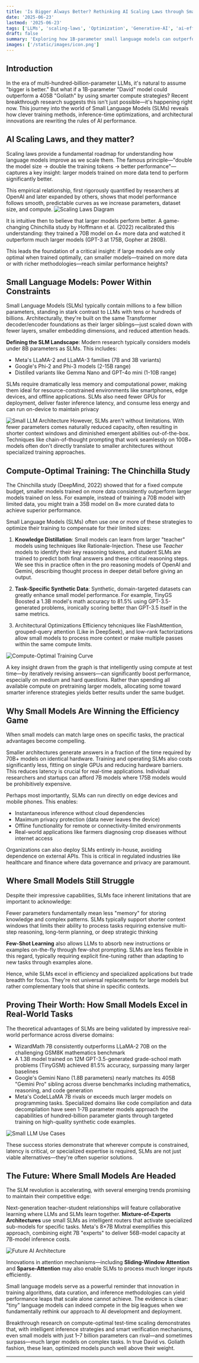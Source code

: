 ```yaml
---
title: 'Is Bigger Always Better? Rethinking AI Scaling Laws through Small Language Models'
date: '2025-06-23'
lastmod: '2025-06-23'
tags: ['LLMs', 'scaling-laws', 'Optimization', 'Generative-AI', 'ai-efficiency']
draft: false
summary: 'Exploring how 1B-parameter small language models can outperform 405B giants through clever compute allocation, test-time scaling, and innovative training strategies. Is bigger really always better in the AI world?'
images: ['/static/images/icon.png']
---
```


## Introduction

In the era of multi-hundred-billion-parameter LLMs, it's natural to assume "bigger is better." But what if a 1B-parameter "David" model could outperform a 405B "Goliath" by using smarter compute strategies? Recent breakthrough research suggests this isn't just possible—it's happening right now. This journey into the world of Small Language Models (SLMs) reveals how clever training methods, inference-time optimizations, and architectural innovations are rewriting the rules of AI performance.

<TOCInline toc={props.toc} exclude="Introduction" />

## AI Scaling Laws, and they matter?

Scaling laws provide a fundamental roadmap for understanding how language models improve as we scale them. The famous principle—"double the model size → double the training tokens → better performance"—captures a key insight: larger models trained on more data tend to perform significantly better.

This empirical relationship, first rigorously quantified by researchers at OpenAI and later expanded by others, shows that model performance follows smooth, predictable curves as we increase parameters, dataset size, and compute.
![Scaling Laws Diagram](/static/images/blog3/scaling-laws-transformer.png)

It is intuitive then to believe that larger models perform better. A game-changing Chinchilla study by Hoffmann et al. (2022) recalibrated this understanding: they trained a 70B model on 4× more data and watched it outperform much larger models (GPT-3 at 175B, Gopher at 280B).

This leads the foundation of a critical insight: if large models are only optimal when trained optimally, can smaller models—trained on more data or with richer methodologies—reach similar performance heights?

## Small Language Models: Power Within Constraints

Small Language Models (SLMs) typically contain millions to a few billion parameters, standing in stark contrast to LLMs with tens or hundreds of billions. Architecturally, they're built on the same Transformer decoder/encoder foundations as their larger siblings—just scaled down with fewer layers, smaller embedding dimensions, and reduced attention heads.

**Defining the SLM Landscape**: Modern research typically considers models under 8B parameters as SLMs. This includes:

- Meta's LLaMA-2 and LLaMA-3 families (7B and 3B variants)
- Google's Phi-2 and Phi-3 models (2-15B range)
- Distilled variants like Gemma Nano and GPT-4o mini (1-10B range)

SLMs require dramatically less memory and computational power, making them ideal for resource-constrained environments like smartphones, edge devices, and offline applications. SLMs also need fewer GPUs for deployment, deliver faster inference latency, and consume less energy and can run on-device to maintain privacy

![Small LLM Architecture](/static/images/blog3/slm-architecture-comparison.png)
However, SLMs aren't without limitations. With fewer parameters comes naturally reduced capacity, often resulting in shorter context windows and diminished emergent abilities out-of-the-box. Techniques like chain-of-thought prompting that work seamlessly on 100B+ models often don't directly translate to smaller architectures without specialized training approaches.

## Compute-Optimal Training: The Chinchilla Study

The Chinchilla study (DeepMind, 2022) showed that for a fixed compute budget, smaller models trained on more data consistently outperform larger models trained on less. For example, instead of training a 70B model with limited data, you might train a 35B model on 8× more curated data to achieve superior performance.

Small Language Models (SLMs) often use one or more of these strategies to optimize their training to compensate for their limited sizes:

1. **Knowledge Distillation**:
   Small models can learn from larger "teacher" models using techniques like Rationale-Injection. These use _Teacher_ models to identify their key reasoning tokens, and student SLMs are trained to predict both final answers and these critical reasoning steps. We see this in practice often in the pro reasoning models of OpenAI and Gemini, describing thought process in deeper detail before giving an output.

2. **Task-Specific Synthetic Data**:
   Synthetic, domain-targeted datasets can greatly enhance small model performance. For example, TinyGS Boosted a 1.3B model's math accuracy to 81.5% using GPT-3.5-generated problems, ironically scoring better than GPT-3.5 itself in the same metrics.

3. Architectural Optimizations
   Efficiency tehcniques like FlashAttention, grouped-query attention (Like in DeepSeek), and low-rank factorizations allow small models to process more context or make multiple passes within the same compute limits.

![Compute-Optimal Training Curve](/static/images/blog3/compute-optimal-training.png)

A key insight drawn from the graph is that intelligently using compute at test time—by iteratively revising answers—can significantly boost performance, especially on medium and hard questions. Rather than spending all available compute on pretraining larger models, allocating some toward smarter inference strategies yields better results under the same budget.

## Why Small Models Are Winning the Efficiency Game

When small models can match large ones on specific tasks, the practical advantages become compelling.

Smaller architectures generate answers in a fraction of the time required by 70B+ models on identical hardware. Training and operating SLMs also costs significantly less, fitting on single GPUs and reducing hardware barriers. This reduces latency is crucial for real-time applications. Individual researchers and startups can afford 7B models where 175B models would be prohibitively expensive.

Perhaps most importantly, SLMs can run directly on edge devices and mobile phones. This enables:

- Instantaneous inference without cloud dependencies
- Maximum privacy protection (data never leaves the device)
- Offline functionality for remote or connectivity-limited environments
- Real-world applications like farmers diagnosing crop diseases without internet access

Organizations can also deploy SLMs entirely in-house, avoiding dependence on external APIs. This is critical in regulated industries like healthcare and finance where data governance and privacy are paramount.

## Where Small Models Still Struggle

Despite their impressive capabilities, SLMs face inherent limitations that are important to acknowledge:

Fewer parameters fundamentally mean less "memory" for storing knowledge and complex patterns. SLMs typically support shorter context windows that limits their ability to process tasks requiring extensive multi-step reasoning, long-term planning, or deep strategic thinking

**Few-Shot Learning** also allows LLMs to absorb new instructions or examples on-the-fly through few-shot prompting. SLMs are less flexible in this regard, typically requiring explicit fine-tuning rather than adapting to new tasks through examples alone.

Hence, while SLMs excel in efficiency and specialized applications but trade breadth for focus. They're not universal replacements for large models but rather complementary tools that shine in specific contexts.

## Proving Their Worth: How Small Models Excel in Real-World Tasks

The theoretical advantages of SLMs are being validated by impressive real-world performance across diverse domains:

- WizardMath 7B consistently outperforms LLaMA-2 70B on the challenging GSM8K mathematics benchmark
- A 1.3B model trained on 12M GPT-3.5-generated grade-school math problems (TinyGSM) achieved 81.5% accuracy, surpassing many larger baselines
- Google's Gemini Nano (1.8B parameters) nearly matches its 405B "Gemini Pro" sibling across diverse benchmarks including mathematics, reasoning, and code generation
- Meta's CodeLLaMA 7B rivals or exceeds much larger models on programming tasks. Specialized domains like code compilation and data decompilation have seen 1-7B parameter models approach the capabilities of hundred-billion parameter giants through targeted training on high-quality synthetic code examples.

![Small LLM Use Cases](/static/images/blog3/slms-vs-llms.png)

These success stories demonstrate that wherever compute is constrained, latency is critical, or specialized expertise is required, SLMs are not just viable alternatives—they're often superior solutions.

## The Future: Where Small Models Are Headed

The SLM revolution is accelerating, with several emerging trends promising to maintain their competitive edge:

Next-generation teacher-student relationships will feature collaborative learning where LLMs and SLMs learn together. **Mixture-of-Experts Architectures** use small SLMs as intelligent routers that activate specialized sub-models for specific tasks. Meta's 8×7B Mixtral exemplifies this approach, combining eight 7B "experts" to deliver 56B-model capacity at 7B-model inference costs.

![Future AI Architecture](/static/images/blog3/moe.png)

Innovations in attention mechanisms—including **Sliding-Window Attention** and **Sparse-Attention** may also enable SLMs to process much longer inputs efficiently.

Small language models serve as a powerful reminder that innovation in training algorithms, data curation, and inference methodologies can yield performance leaps that scale alone cannot achieve. The evidence is clear: "tiny" language models can indeed compete in the big leagues when we fundamentally rethink our approach to AI development and deployment.

Breakthrough research on compute-optimal test-time scaling demonstrates that, with intelligent inference strategies and smart verification mechanisms, even small models with just 1–7 billion parameters can rival—and sometimes surpass—much larger models on complex tasks. In true David vs. Goliath fashion, these lean, optimized models punch well above their weight.

---
